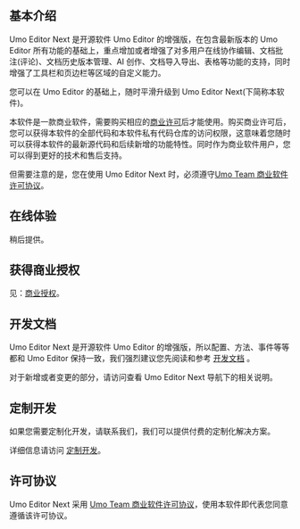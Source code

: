 ## 基本介绍

Umo Editor Next 是开源软件 Umo Editor 的增强版，在包含最新版本的 Umo Editor 所有功能的基础上，重点增加或者增强了对多用户在线协作编辑、文档批注(评论)、文档历史版本管理、AI 创作、文档导入导出、表格等功能的支持，同时增强了工具栏和页边栏等区域的自定义能力。

您可以在 Umo Editor 的基础上，随时平滑升级到 Umo Editor Next(下简称本软件)。

本软件是一款商业软件，需要购买相应的[商业许可](next/buy)后才能使用。购买商业许可后，您可以获得本软件的全部代码和本软件私有代码仓库的访问权限，这意味着您随时可以获得本软件的最新源代码和后续新增的功能特性。同时作为商业软件用户，您可以得到更好的技术和售后支持。

但需要注意的是，您在使用 Umo Editor Next 时，必须遵守[Umo Team 商业软件许可协议](next/license)。

## 在线体验

稍后提供。

## 获得商业授权

见：[商业授权](next/buy)。

## 开发文档

Umo Editor Next 是开源软件 Umo Editor 的增强版，所以配置、方法、事件等等都和 Umo Editor 保持一致，我们强烈建议您先阅读和参考 [开发文档](https://editor.umodoc.com/cn/docs) 。

对于新增或者变更的部分，请访问查看 Umo Editor Next 导航下的相关说明。

## 定制开发

如果您需要定制化开发，请联系我们，我们可以提供付费的定制化解决方案。

详细信息请访问 [定制开发](https://editor.umodoc.com/cn/docs/customization)。

## 许可协议

Umo Editor Next 采用 [Umo Team 商业软件许可协议](next/license)，使用本软件即代表您同意遵循该许可协议。
